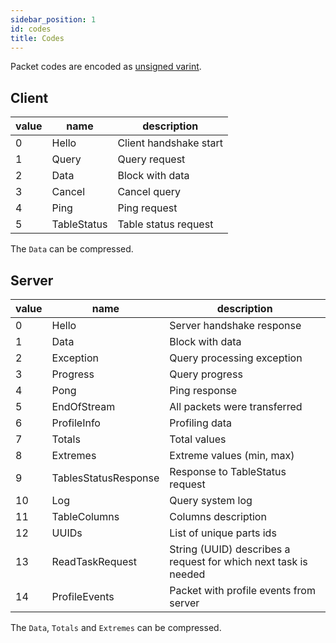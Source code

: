 ```yaml
---
sidebar_position: 1
id: codes
title: Codes
---
```


Packet codes are encoded as [unsigned varint](./basics.mdx#varint).

## Client

| value | name        | description                       |
|-------|-------------|-----------------------------------|
| 0     | Hello       | Client handshake start            |
| 1     | Query       | Query request                     |
| 2     | Data        | Block with data                   |
| 3     | Cancel      | Cancel query                      |
| 4     | Ping        | Ping request                      |
| 5     | TableStatus | Table status request              |

The `Data` can be compressed.

## Server

| value | name                 | description                                                     |
|-------|----------------------|-----------------------------------------------------------------|
| 0     | Hello                | Server handshake response                                       |
| 1     | Data                 | Block with data                                                 |
| 2     | Exception            | Query processing exception                                      |
| 3     | Progress             | Query progress                                                  |
| 4     | Pong                 | Ping response                                                   |
| 5     | EndOfStream          | All packets were transferred                                    |
| 6     | ProfileInfo          | Profiling data                                                  |
| 7     | Totals               | Total values                                                    |
| 8     | Extremes             | Extreme values (min, max)                                       |
| 9     | TablesStatusResponse | Response to TableStatus request                                 |
| 10    | Log                  | Query system log                                                |
| 11    | TableColumns         | Columns description                                             |
| 12    | UUIDs                | List of unique parts ids                                        |
| 13    | ReadTaskRequest      | String (UUID) describes a request for which next task is needed |
| 14    | ProfileEvents        | Packet with profile events from server                          |

The `Data`, `Totals` and `Extremes` can be compressed.
